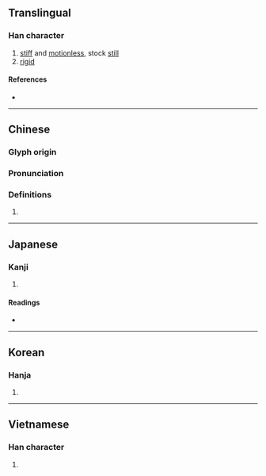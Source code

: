 {{also|殭}}
{{character info/new}}
==Translingual==

===Han character===
{{Han char|rn=9|rad=人|as=13|sn=15|four=21216|canj=OMWM|ids=⿰亻⿳⿱一田⿱一田一}}

# [[stiff]] and [[motionless]], stock [[still]]
# [[rigid]]

====References====
* {{Han ref|kx=0118.060|dkj=01158|dj=0250.170|hdz=10224.030|uh=50F5|ud=20725|bh=BBF8|bd=48120}}

----

==Chinese==
{{zh-forms}}

===Glyph origin===
{{Han etym}}

===Pronunciation===
{{zh-pron
|m=jiāng
|c=goeng1
|mn=qz,twv,xm:kiong/tw:khiong/qz,xm,zz:kiang
|mc=y
|oc=y
|ma=
|cat=a
}}

===Definitions===
{{zh-hanzi}}

# {{rfdef|lang=zh}}

----

==Japanese==

===Kanji===
{{ja-kanji|grade=|rs=人13}}

# {{defn|lang=ja|sort=人13}}

====Readings====
* {{ja-readings|on=[[きょう]] (kyō)|kun=[[たおれる]] (taoreru)}}

----

==Korean==

===Hanja===
{{ko-hanja|hangeul=강|rv=gang|mr=kang}}

# {{defn|lang=ko|sort=人13}}

----

==Vietnamese==

===Han character===
{{vi-hantu|cương|rs=人13}}

# {{defn|lang=vi}}